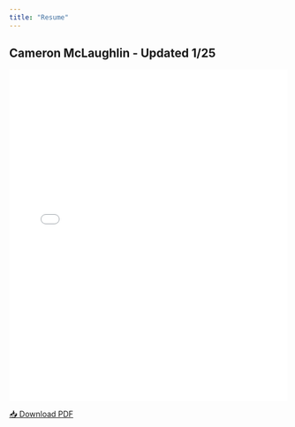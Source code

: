 ```yaml
---
title: "Resume"
---
```


## Cameron McLaughlin - Updated 1/25

<embed src="Media/McLaughlin.C_Resume.pdf" type="application/pdf" width="100%" height="600px">

[📥 Download PDF](Media/McLaughlinC_McLaughlin.C_Resume.pdf){.btn .btn-primary}
